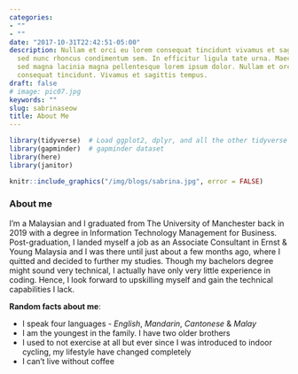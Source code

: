 ```yaml
---
categories:
- ""
- ""
date: "2017-10-31T22:42:51-05:00"
description: Nullam et orci eu lorem consequat tincidunt vivamus et sagittis magna
  sed nunc rhoncus condimentum sem. In efficitur ligula tate urna. Maecenas massa
  sed magna lacinia magna pellentesque lorem ipsum dolor. Nullam et orci eu lorem
  consequat tincidunt. Vivamus et sagittis tempus.
draft: false
# image: pic07.jpg
keywords: ""
slug: sabrinaseow
title: About Me
---
```



```r
library(tidyverse)  # Load ggplot2, dplyr, and all the other tidyverse packages
library(gapminder)  # gapminder dataset
library(here)
library(janitor)
```

```r
knitr::include_graphics("/img/blogs/sabrina.jpg", error = FALSE)

```

### About me
I'm a Malaysian and I graduated from The University of Manchester back in 2019 with a degree in Information Technology Management for Business. Post-graduation, I landed myself a job as an Associate Consultant in Ernst & Young Malaysia and I was there until just about a few months ago, where I quitted and decided to further my studies. Though my bachelors degree might sound very technical, I actually have only very little experience in coding. Hence, I look forward to upskilling myself and gain the technical capabilities I lack. 

**Random facts about me**:

* I speak four languages - *English*, *Mandarin*, *Cantonese* & *Malay*
* I am the youngest in the family. I have two older brothers 
* I used to not exercise at all but ever since I was introduced to indoor cycling, my lifestyle have changed completely
* I can't live without coffee 

